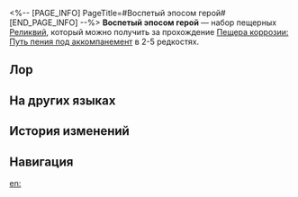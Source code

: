 <%-- [PAGE_INFO]
PageTitle=#Воспетый эпосом герой#
[END_PAGE_INFO] --%>
{{Набор Реликвий Инфобокс
|id           = 81234
|Изображение  = Предмет Воспетый эпосом герой.png
|Тип          = Пещерная реликвия
|2пБонус      = Повышает силу атаки на 12%.
|4пБонус      = Пока дух памяти владельца находится на поле боя, скорость владельца повышается на 6%. Когда дух памяти владельца выполняет атаку, крит. урон владельца и его духа памяти повышается на 30% на 2 хода.
|Голова       = Лавровый венец героя
|Руки         = Вызолоченные наручи героя
|Тело         = Золотые доспехи героя
|Ноги         = Ретивые поножи героя
|Редкость     = 2345
|Источник2.1  = [[Пещера коррозии: Путь пения под аккомпанемент]]
|Источник3.1  = [[Пещера коррозии: Путь пения под аккомпанемент]]
|Источник4.1  = [[Пещера коррозии: Путь пения под аккомпанемент]]
|Источник5.1  = [[Пещера коррозии: Путь пения под аккомпанемент]]
|Источник5.2  = [[Синтез реликвий]]
|Свойство1    = 
|Свойство2    = 
|Свойство3    = 
}}
'''Воспетый эпосом герой''' — набор пещерных [[Реликвии|Реликвий]], который можно получить за прохождение [[Пещера коррозии: Путь пения под аккомпанемент]] в 2-5{{Иконка/Звёзды|1}} редкостях.

==Лор==
{{Реликвия Лор|Воспетый эпосом герой}}

==На других языках==
{{На других языках
|en   = Hero of Triumphant Song
|zhs  = 凯歌祝捷的英豪
|zht  = 凱歌祝捷的英豪
|ja   = 凱歌を揚げる英雄
|ko   = 개선가를 울리는 영웅
|es   = Héroe de la epopeya triunfal
|fr   = Héros de la chanson triomphale
|ru   = Воспетый эпосом герой
|th   = Hero of Triumphant Song
|vi   = Anh Hùng Ca Khúc Khải Hoàn
|de   = Held des Lobgesangs
|id   = Hero of Triumphant Song
|pt   = Herói da Melodia Triunfante
}}

==История изменений==
{{История изменений|3.5}}

==Навигация==
{{Наборы реликвий Навбокс}}

[[en:]]